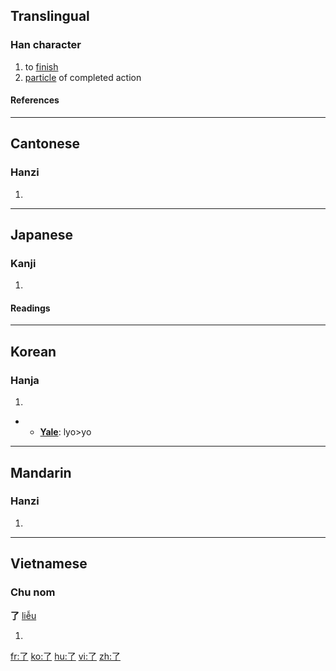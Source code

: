 {{see|瞭}}<!-- may be replaced by zh-forms -->

==Translingual==
{{Han stroke|[[Image:了-order.gif]]}}
===Han character===
{{Han char|rn=6|rad=亅|as=01|sn=2|four=1720<sub>7</sub>|canj=弓弓 (NN)}}
# to [[finish]]
# [[particle]] of completed action
====References====
{{Han ref|kx=0085.110|dkj=00226|dj=0173.200|hdz=10048.060|uh=4E86|ud=20102|bh=A446|bd=42054}}
----
==Cantonese==
===Hanzi===
{{yue-hanzi|jyut=|y=liu5}}
# {{defn|Cantonese}}
----
==Japanese==
===Kanji===
{{ja-kanji|grade=c|rs=亅01}}
# {{defn|Japanese}}
====Readings====
{{ja-readings|on=[[りょう]] (ryō)|kun=[[おわる]] (owaru), [[ついに]] (tsuini)}}
----
==Korean==
===Hanja===
{{ko-hanja|hangeul=료>요|rv=ryo>yo|mr=ryo>yo}}
# {{defn|Korean}}
** '''[[Yale]]''': lyo>yo 
----
==Mandarin==
===Hanzi===
{{cmn-hanzi|pin=[[le]] ([[le5]]), [[liǎo]] ([[liao3]])|wg= le<sup>5</sup>, liao<sup>3</sup>}}
# {{defn|Mandarin}}

----

==Vietnamese==
===Chu nom===
'''了''' [[liễu]]
# {{defn|Vietnamese}}


[[fr:了]]
[[ko:了]]
[[hu:了]]
[[vi:了]]
[[zh:了]]